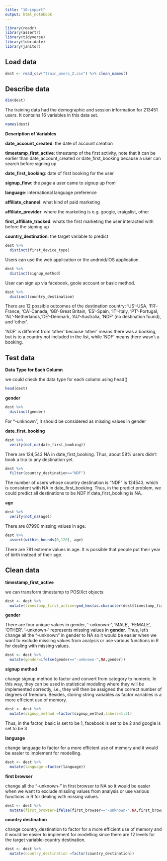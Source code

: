 ```yaml
---
title: "10-import"
output: html_notebook
---
```


```r
library(readr)
library(assertr)
library(tidyverse)
library(lubridate)
library(janitor)
```

## Load data

```r
dest <- read_csv("train_users_2.csv") %>% clean_names()
```

## Describe data

```r
dim(dest)
```

The training data had the demographic and session information for 213451 users. It contains 16 variables in this data set.

```r
names(dest)
```
**Description of Variables**

**date_account_created**: the date of account creation

**timestamp_first_active**: timestamp of the first activity, note that it can be earlier than date_account_created or date_first_booking because a user can search before signing up

**date_first_booking**: date of first booking for the user

**signup_flow**: the page a user came to signup up from

**language**: international language preference

**affiliate_channel**: what kind of paid marketing

**affiliate_provider**: where the marketing is e.g. google, craigslist, other

**first_affiliate_tracked**: whats the first marketing the user interacted with before the signing up

**country_destination**: the target variable to predict

```r
dest %>% 
  distinct(first_device_type)
```

Users can use the web application or the android/iOS application.

```r
dest %>% 
  distinct(signup_method)
```

User can sign up via facebook, goole account or basic method.

```r
dest %>% 
  distinct(country_destination)
```

There are 12 possible outcomes of the destination country: 'US'-USA, 'FR'-France, 'CA'-Canada, 'GB'-Great Britain, 'ES'-Spain, 'IT'-Italy, 'PT'-Portugal, 'NL'-Netherlands,'DE'-Denmark, 'AU'-Australia, 'NDF' (no destination found), and 'other'. 

'NDF' is different from 'other' because 'other' means there was a booking, but is to a country not included in the list, while 'NDF' means there wasn't a booking.

## Test data

**Data Type for Each Column**

we could check the data type for each column using head()

```r
head(dest)
```

**gender**

```r
dest %>% 
  distinct(gender)
```

For "-unknown", it should be considered as missing values in gender

**date_first_booking**

```r
dest %>%
  verify(not_na(date_first_booking))
```

There are 124,543 NA in date_first_booking. Thus, about 58% users didn't book a trip to any destination yet.

```r
dest %>% 
  filter(country_destination=="NDF")
```

The number of users whose country destination is "NDF" is 124543, which is consistent with NA in date_first_booking. Thus, in the predict problem, we could predict all destinations to be NDF if data_first_booking is NA.

**age**

```r
dest %>%
  verify(not_na(age))
```

There are 87990 missing values in age.

```r
dest %>%
  assert(within_bounds(0,120), age)
```

There are 781 extreme values in age. It is possible that people put their year of birth instead of their age.

## Clean data

**timestamp_first_active**

we can transform timestamp to POSIXct objects

```r
dest <- dest %>%
  mutate(timestamp_first_active=ymd_hms(as.character(dest$timestamp_first_active)))
```

**gender**

There are four unique values in gender, '-unknown-', 'MALE', 'FEMALE', 'OTHER'. '-unknown-' represents missing values in **gender**. Thus, let's change all the "-unknown" in gender to NA so it would be easier when we want to exclude missiing values from analysis or use various functions in R for dealing with missing values.

```r
dest <- dest %>% 
  mutate(gender=ifelse(gender=="-unknown-",NA,gender))
```


**signup method**

change signup method to factor and convert from category to numeric. In this way, they can be used in statistical modeling where they will be implemented correctly, i.e., they will then be assigned the correct number of degrees of freedom. Besides, storing string variables as factor variables is a more efficient use of memory.

```r
dest <- dest %>% 
  mutate(signup_method =factor(signup_method,labels=1:3))
```

Thus, in the factor, basic is set to be 1, facebook is set to be 2 and google is set to be 3

**language**

change language to factor for a more efficient use of memory and it would be easier to implement for modelling.

```r
dest <- dest %>% 
  mutate(language =factor(language))
```

**first browser**

change all the "-unknown-" in first browser to NA so it would be easier when we want to exclude missiing values from analysis or use various functions in R for dealing with missing values.

```r
dest <- dest %>% 
  mutate(first_browser=ifelse(first_browser=="-unknown-",NA,first_browser))
```

**country destination**

change country_destination to factor for a more efficient use of memory and it would be easier to implement for modelling since there are 12 levels for the target variable-country destination.

```r
dest <- dest %>% 
  mutate(country_destination =factor(country_destination))
```

